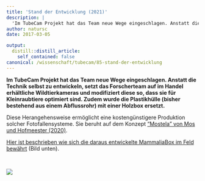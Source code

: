 ```yaml
---
title: 'Stand der Entwicklung (2021)'
description: |
  'Im TubeCam Projekt hat das Team neue Wege eingeschlagen. Anstatt die Technik selbst zu entwickeln, setzt das Forscherteam auf im Handel erhältliche Wildtierkameras und modifiziert diese so, dass sie für Kleinraubtiere optimiert sind. Zudem wurde die Plastikhülle (bisher bestehend aus einem Abflussrohr) mit einer Holzbox ersetzt.'
author: natursc
date: 2017-03-05

output:
  distill::distill_article:
    self_contained: false
canonical: /wissenschaft/tubecam/85-stand-der-entwicklung
---
```




**Im TubeCam Projekt hat das Team neue Wege eingeschlagen. Anstatt die
Technik selbst zu entwickeln, setzt das Forscherteam auf im Handel
erhältliche Wildtierkameras und modifiziert diese so, dass sie für
Kleinraubtiere optimiert sind. Zudem wurde die Plastikhülle (bisher
bestehend aus einem Abflussrohr) mit einer Holzbox ersetzt.**

Diese Herangehensweise ermöglicht eine kostengünstigere Produktion
solcher Fotofallensysteme. Sie beruht auf dem Konzept ["Mostela" von Mos
und Hofmeester
(2020)](https://link.springer.com/content/pdf/10.1007/s13364-020-00513-y.pdf).

[Hier ist beschrieben wie sich die daraus entwickelte MammaliaBox im
Feld
bewährt](http://wieselundco.ch/wissenschaft/externe-projekte/126-mammaliabox)
(Bild unten).

 

![](images/bilder/mostela_interior_small.png)

<!--http://wieselundco.ch/wissenschaft/tubecam/85-stand-der-entwicklung-->
